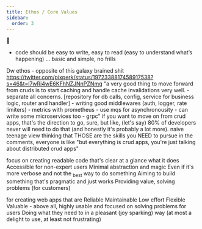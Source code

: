 ```yaml
---
title: Ethos / Core Values
sidebar:
  order: 3
---
```

🚜





- code should be easy to write, easy to read (easy to understand what’s happening) … basic and simple, no frills




Dw ethos - opposite of this galaxy brained shit https://twitter.com/pixperk/status/1972338817458917538?s=46&t=l7wRi4wE6KFhNZJNnPZNmg
	"a very good thing to move forward from cruds is to start caching and handle cache invalidations very well.
		- separate all concerns. [repository for db calls, config, service for business logic, router and handler]
		- writing good middlewares (auth, logger, rate limiters)
		- metrics with prometheus 
		- use mqs for asynchronousity
		- can write some microservices too
		- grpc"
	if you want to move on from crud apps, that's the direction to go, sure, but like, (let's say) 80% of developers never will need to do that (and honestly it's probably a lot more). naive teenage view thinking that THOSE are the skills you NEED to pursue
	in the comments, everyone is like "but everything is crud apps, you're just talking about distributed crud apps"





focus on creating readable code that's clear at a glance what it does Accessible for non-expert users Minimal abstraction and magic Even if it's more verbose and not the <sub>best</sub> way to do something Aiming to build something that's pragmatic and just works Providing value, solving problems (for customers)

for creating web apps that are Reliable Maintainable Low effort Flexible Valuable - above all, highly usable and focused on solving problems for users Doing what they need to in a pleasant (joy sparking) way (at most a delight to use, at least not frustrating)
